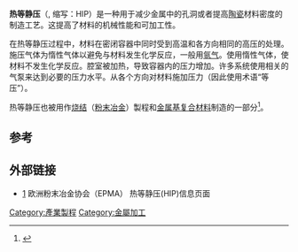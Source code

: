 '''热等静压'''（{{lang|en|Hot isostatic pressing}}, 缩写：HIP）是一种用于减少金属中的孔洞或者提高[[陶瓷|陶瓷]]材料密度的制造工艺。这提高了材料的机械性能和可加工性。

在热等静压过程中，材料在密闭容器中同时受到高温和各方向相同的高压的处理。施压气体为惰性气体以避免与材料发生化学反应，一般用[[氩气|氩气]]。使用惰性气体，使材料不发生化学反应。腔室被加热，导致容器内的压力增加。许多系统使用相关的气泵来达到必要的压力水平。从各个方向对材料施加压力（因此使用术语“等压”）。

热等静压也被用作[[烧结|烧结]]（[[粉末冶金|粉末冶金]]）製程和[[金属基复合材料|金属基复合材料]]制造的一部分<ref>{{Cite journal
| last = Atkinson
| first = Dr H. V.
| last2 = Davies
| first2 = S.
| date = 2000-12-01
| title = Fundamental aspects of hot isostatic pressing: An overview
| url = https://link.springer.com/article/10.1007/s11661-000-0078-2
| journal = Metallurgical and Materials Transactions A
| language = en
| volume = 31
| issue = 12
| pages = 2981–3000
| doi = 10.1007/s11661-000-0078-2
| issn = 1073-5623
| access-date = 2018-01-01
| archive-date = 2019-09-04
| archive-url = https://web.archive.org/web/20190904002605/https://link.springer.com/article/10.1007%2Fs11661-000-0078-2
| dead-url = no
}}</ref>。

==参考==
{{Reflist}}

==外部链接==
* {{En}}[http://www.epma.com/hot-isostatic-pressing/] {{Wayback|url=http://www.epma.com/hot-isostatic-pressing/ |date=20210118131827 }} 欧洲粉末冶金协会（EPMA） 热等静压(HIP)信息页面

[[Category:產業製程|Category:產業製程]]
[[Category:金屬加工|Category:金屬加工]]